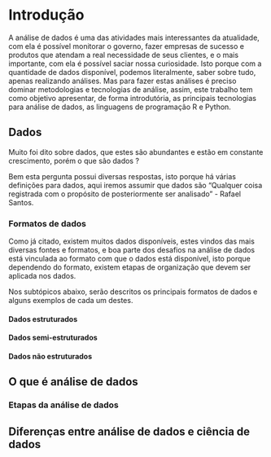# Introdução

A análise de dados é uma das atividades mais interessantes da atualidade, com ela é possível monitorar o governo, fazer empresas de sucesso e produtos que atendam a real necessidade de seus clientes, e o mais importante, com ela é possível saciar nossa curiosidade.
Isto porque com a quantidade de dados disponível, podemos literalmente, saber sobre tudo, apenas realizando análises. 
Mas para fazer estas análises é preciso dominar metodologias e tecnologias de análise, assim, este trabalho tem como objetivo apresentar, de forma introdutória, as principais tecnologias para análise de dados, as linguagens de programação R e Python.

## Dados

Muito foi dito sobre dados, que estes são abundantes e estão em constante crescimento, porém o que são dados ? 

Bem esta pergunta possui diversas respostas, isto porque há várias definições para dados, aqui iremos assumir que dados são "Qualquer coisa registrada com o propósito de posteriormente ser analisado" - Rafael Santos.

### Formatos de dados

Como já citado, existem muitos dados disponíveis, estes vindos das mais diversas fontes e formatos, e boa parte dos desafios na análise de dados está vinculada ao formato com que o dados está disponível, isto porque dependendo do formato, existem etapas de organização que devem ser aplicada nos dados.

Nos subtópicos abaixo, serão descritos os principais formatos de dados e alguns exemplos de cada um destes.

#### Dados estruturados

#### Dados semi-estruturados

#### Dados não estruturados

## O que é análise de dados

### Etapas da análise de dados

## Diferenças entre análise de dados e ciência de dados
